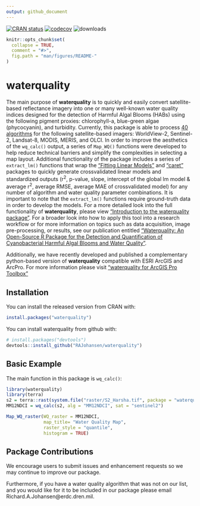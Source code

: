```yaml
---
output: github_document
---
```


<!-- README.md is generated from README.Rmd. Please edit that file -->

[![CRAN status](http://www.r-pkg.org/badges/version/waterquality)](https://cran.r-project.org/package=waterquality)
[![codecov](https://codecov.io/gh/RAJohansen/waterquality/branch/master/graph/badge.svg)](https://app.codecov.io/gh/RAJohansen/waterquality)
![downloads](http://cranlogs.r-pkg.org/badges/grand-total/waterquality)

```r
knitr::opts_chunk$set(
  collapse = TRUE,
  comment = "#>",
  fig.path = "man/figures/README-"
)
```

# waterquality

The main purpose of **waterquality** is to quickly and easily convert satellite-based reflectance imagery into one or many well-known water quality indices designed for the detection of Harmful Algal Blooms (HABs) using the following pigment proxies: chlorophyll-a, blue-green algae (phycocyanin), and turbidity. 
Currently, this package is able to process [40 algorithms](https://rajohansen.github.io/waterquality/reference/index.html) for the following satellite-based imagers: WorldView-2, Sentinel-2, Landsat-8, MODIS, MERIS, and OLCI.
In order to improve the aesthetics of the `wq_calc()` output, a series of `Map_WQ()` functions were developed to help reduce technical barriers and simplify the complexities in selecting a map layout.
Additional functionality of the package includes a series of `extract_lm()` functions that wrap the ["Fitting Linear Models"](https://www.rdocumentation.org/packages/stats/versions/3.6.2/topics/lm) and ["caret"](https://topepo.github.io/caret/index.html) packages to quickly generate crossvalidated linear models and standardized outputs (r^2^, p-value, slope, intercept of the global lm model & average r^2^, average RMSE, average MAE of crossvalidated model) for any number of algorithm and water quality parameter combinations. 
It is important to note that the `extract_lm()` functions require ground-truth data in order to develop the models. 
For a more detailed look into the full functionality of **waterquality**, please view ["Introduction to the waterquality package"](https://rajohansen.github.io/waterquality/articles/waterquality_vignette.html). 
For a broader look into how to apply this tool into a research workflow or for more information on topics such as data acquisition, image pre-processing, or results, see our publication entitled ["Waterquality: An Open-Source R Package for the Detection and Quantification of Cyanobacterial Harmful Algal Blooms and Water Quality"](https://erdc-library.erdc.dren.mil/jspui/bitstream/11681/35053/3/ERDC-EL%20TR-19-20.pdf).  

Additionally, we have recently developed and published a complementary python-based version of **waterquality** compatible with ESRI ArcGIS and ArcPro. For more information please visit [“waterquality for ArcGIS Pro Toolbox”](https://hdl.handle.net/11681/42240)

## Installation

You can install the released version from CRAN with:

```r
install.packages("waterquality")
```

You can install waterquality from github with:

```r
# install.packages("devtools")
devtools::install_github("RAJohansen/waterquality")
```

## Basic Example

The main function in this package is `wq_calc()`:

```r
library(waterquality)
library(terra)
s2 = terra::rast(system.file("raster/S2_Harsha.tif", package = "waterquality"))
MM12NDCI = wq_calc(s2, alg = "MM12NDCI", sat = "sentinel2")
```
```r
Map_WQ_raster(WQ_raster = MM12NDCI,
              map_title= "Water Quality Map",
              raster_style = "quantile",
              histogram = TRUE)
```

## Package Contributions

We encourage users to submit issues and enhancement requests so we may continue to improve our package. 

Furthermore, if you have a water quality algorithm that was not on our list, and you would like for it to be included in our package please email Richard.A.Johansen@erdc.dren.mil.
